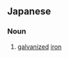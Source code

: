 {{also|亞鉛鐵}}
==Japanese==
{{ja-kanjitab|あ|えん|てつ|yomi=on}}

===Noun===
{{ja-noun|あえんてつ|kyu=亞鉛鐵}}

# {{lb|ja|metallurgy|sort=あえんてつ}} [[galvanized]] [[iron]]